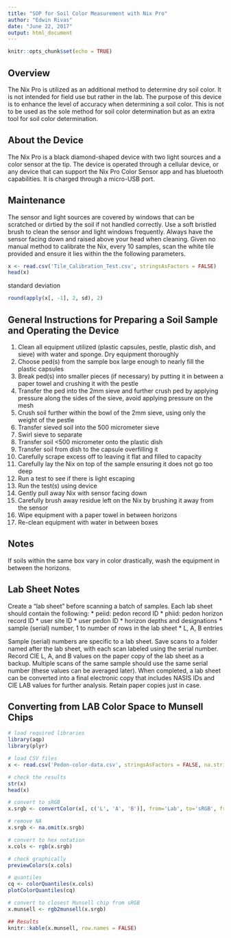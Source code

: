 ```yaml
---
title: "SOP for Soil Color Measurement with Nix Pro"
author: "Edwin Rivas"
date: "June 22, 2017"
output: html_document
---
```


```r
knitr::opts_chunk$set(echo = TRUE)
```

## Overview

The Nix Pro is utilized as an additional method to determine dry soil color. It is not intended for field use but rather in the lab. The purpose of this device is to enhance the level of accuracy when determining a soil color. This is not to be used as the sole method for soil color determination but as an extra tool for soil color determination.


## About the Device

The Nix Pro is a black diamond-shaped device with two light sources and a color sensor at the tip. The device is operated through a cellular device, or any device that can support the Nix Pro Color Sensor app and has bluetooth capabilities. It is charged through a micro-USB port.

## Maintenance

The sensor and light sources are covered by windows that can be scratched or dirtied by the soil if not handled correctly. Use a soft bristled brush to clean the sensor and light windows frequently. Always have the sensor facing down and raised above your head when cleaning. Given no manual method to calibrate the Nix, every 10 samples, scan the white tile provided and ensure it lies within the the following parameters.

```r
x <- read.csv('Tile_Calibration_Test.csv', stringsAsFactors = FALSE)
head(x)

```

standard deviation
```r
round(apply(x[, -1], 2, sd), 2)
```

## General Instructions for Preparing a Soil Sample and Operating the Device

1. Clean all equipment utilized (plastic capsules, pestle, plastic dish, and sieve) with water and sponge. Dry equipment thoroughly
2. Choose ped(s) from the sample box large enough to nearly fill the plastic capsules
3. Break ped(s) into smaller pieces (if necessary) by putting it in between a paper towel and crushing it with the pestle
4. Transfer the ped into the 2mm sieve and further crush ped by applying pressure along the sides of the sieve, avoid applying pressure on the mesh
5. Crush soil further within the bowl of the 2mm sieve, using only the weight of the pestle
6. Transfer sieved soil into the 500 micrometer sieve
7. Swirl sieve to separate
8. Transfer soil <500 micrometer onto the plastic dish
9. Transfer soil from dish to the capsule overfilling it
10. Carefully scrape excess off to leaving it flat and filled to capacity
11. Carefully lay the Nix on top of the sample ensuring it does not go too deep
12. Run a test to see if there is light escaping
13. Run the test(s) using device
14. Gently pull away Nix with sensor facing down
15. Carefully brush away residue left on the Nix by brushing it away from the sensor 
16. Wipe equipment with a paper towel in between horizons 
17. Re-clean equipment with water in between boxes

## Notes

If soils within the same box vary in color drastically, wash the equipment in between the horizons.

## Lab Sheet Notes
Create a "lab sheet" before scanning a batch of samples. Each lab sheet should contain the following:
 * peiid: pedon record ID
 * phiid: pedon horizon record ID
 * user site ID
 * user pedon ID
 * horizon depths and designations
 * sample (serial) number, 1 to number of rows in the lab sheet
 * L, A, B entries
 
Sample (serial) numbers are specific to a lab sheet. Save scans to a folder named after the lab sheet, with each scan labeled using the serial number. Record CIE L, A, and B values on the paper copy of the lab sheet as a backup. Multiple scans of the same sample should use the same serial number (these values can be averaged later). When completed, a lab sheet can be converted into a final electronic copy that includes NASIS IDs and CIE LAB values for further analysis. Retain paper copies just in case.


## Converting from LAB Color Space to Munsell Chips

```r
# load required libraries
library(aqp)
library(plyr)

# load CSV files  
x <- read.csv('Pedon-color-data.csv', stringsAsFactors = FALSE, na.strings = '-')

# check the results
str(x)
head(x)

# convert to sRGB
x.srgb <- convertColor(x[, c('L', 'A', 'B')], from='Lab', to='sRGB', from.ref.white = 'D65')

# remove NA
x.srgb <- na.omit(x.srgb)

# convert to hex notation
x.cols <- rgb(x.srgb)

# check graphically
previewColors(x.cols)
```

```r
# quantiles
cq <- colorQuantiles(x.cols)
plotColorQuantiles(cq)
```

```r
# convert to closest Munsell chip from sRGB
x.munsell <- rgb2munsell(x.srgb)

## Results
knitr::kable(x.munsell, row.names = FALSE)
```


